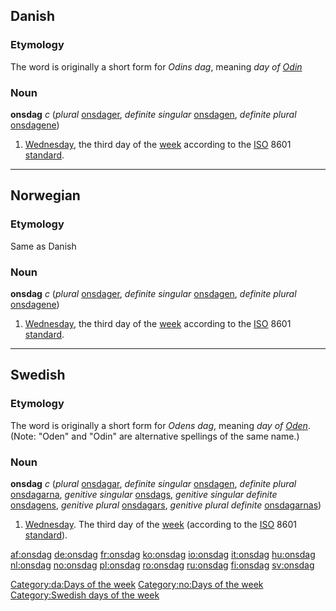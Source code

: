 ==Danish==
[[Category:da:Days of the week]]
===Etymology===
The word is originally a short form for ''Odins dag'', meaning ''day of [[w:Odin|Odin]]''
===Noun===
'''onsdag''' ''c'' (''plural'' [[onsdager]], ''definite singular'' [[onsdagen]], ''definite plural'' [[onsdagene]])
#[[Wednesday]], the third day of the [[week]] according to the [[ISO]] 8601 [[standard]].

----

==Norwegian==
[[Category:no:Days of the week]]
===Etymology===
Same as Danish
===Noun===
'''onsdag''' ''c'' (''plural'' [[onsdager]], ''definite singular'' [[onsdagen]], ''definite plural'' [[onsdagene]])
#[[Wednesday]], the third day of the [[week]] according to the [[ISO]] 8601 [[standard]].

----

==Swedish==
===Etymology===
The word is originally a short form for ''Odens dag'', meaning ''day of [[w:Odin|Oden]]''. (Note: "Oden" and "Odin" are alternative spellings of the same name.)
===Noun===
[[Category:Swedish days of the week]]
'''onsdag''' ''c'' (''plural'' [[onsdagar]], ''definite singular'' [[onsdagen]], ''definite plural'' [[onsdagarna]], ''genitive singular'' [[onsdags]], ''genitive singular definite'' [[onsdagens]], ''genitive plural'' [[onsdagars]], ''genitive plural definite'' [[onsdagarnas]])

# [[Wednesday]]. The third day of the [[week]] (according to the [[ISO]] 8601 [[standard]]).

[[af:onsdag]]
[[de:onsdag]]
[[fr:onsdag]]
[[ko:onsdag]]
[[io:onsdag]]
[[it:onsdag]]
[[hu:onsdag]]
[[nl:onsdag]]
[[no:onsdag]]
[[pl:onsdag]]
[[ro:onsdag]]
[[ru:onsdag]]
[[fi:onsdag]]
[[sv:onsdag]]